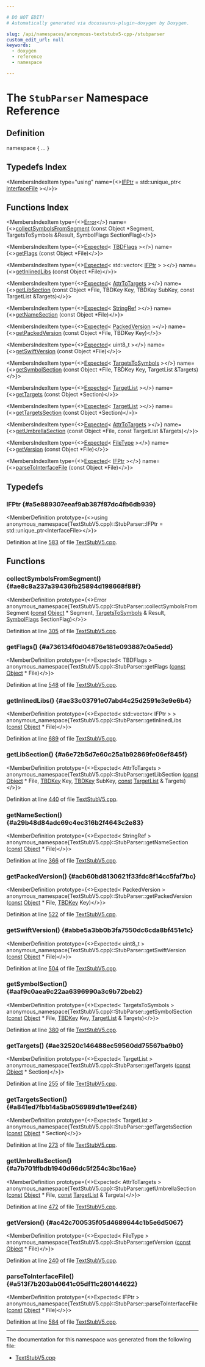 ```yaml
---

# DO NOT EDIT!
# Automatically generated via docusaurus-plugin-doxygen by Doxygen.

slug: /api/namespaces/anonymous-textstubv5-cpp-/stubparser
custom_edit_url: null
keywords:
  - doxygen
  - reference
  - namespace

---
```





# The `StubParser` Namespace Reference

<DoxygenPage pluginConfig={pluginConfig}>



## Definition

<CodeBlock>namespace &#123; ... &#125;</CodeBlock>

## Typedefs Index

<MembersIndex>

<MembersIndexItem
  type="using"
  name={<><a href="#a5e889307eeaf9ab387f87dc4fb6db939">IFPtr</a> = std::unique&#95;ptr&lt; <a href="/docs/api/classes/llvm/macho/interfacefile">InterfaceFile</a> &gt;</>}>
</MembersIndexItem>

</MembersIndex>

## Functions Index

<MembersIndex>

<MembersIndexItem
  type={<><a href="/docs/api/classes/llvm/error">Error</a></>}
  name={<><a href="#ae8c8a237a39436fb25894d198668f88f">collectSymbolsFromSegment</a> (const Object &#42;Segment, TargetsToSymbols &amp;Result, SymbolFlags SectionFlag)</>}>
</MembersIndexItem>

<MembersIndexItem
  type={<><a href="/docs/api/classes/llvm/expected">Expected</a>&lt; <a href="/docs/api/files/lib/lib/textapi/textstubcommon-h/#a8e64f5532820f43f01399ac8bb2ff3e9">TBDFlags</a> &gt;</>}
  name={<><a href="#a736134f0d04876e181e093887c0a5edd">getFlags</a> (const Object &#42;File)</>}>
</MembersIndexItem>

<MembersIndexItem
  type={<><a href="/docs/api/classes/llvm/expected">Expected</a>&lt; std::vector&lt; <a href="#a5e889307eeaf9ab387f87dc4fb6db939">IFPtr</a> &gt; &gt;</>}
  name={<><a href="#ae33c03791e07abd4c25d2591e3e9e6b4">getInlinedLibs</a> (const Object &#42;File)</>}>
</MembersIndexItem>

<MembersIndexItem
  type={<><a href="/docs/api/classes/llvm/expected">Expected</a>&lt; <a href="/docs/api/namespaces/anonymous-textstubv5-cpp-/#a9fb0bdd183f005b7192cf221d7dab722">AttrToTargets</a> &gt;</>}
  name={<><a href="#a6e72b5d7e60c25a1b92869fe06ef845f">getLibSection</a> (const Object &#42;File, TBDKey Key, TBDKey SubKey, const TargetList &amp;Targets)</>}>
</MembersIndexItem>

<MembersIndexItem
  type={<><a href="/docs/api/classes/llvm/expected">Expected</a>&lt; <a href="/docs/api/classes/llvm/stringref">StringRef</a> &gt;</>}
  name={<><a href="#a29b48d84adc69c4ec316b2f4643c2e83">getNameSection</a> (const Object &#42;File)</>}>
</MembersIndexItem>

<MembersIndexItem
  type={<><a href="/docs/api/classes/llvm/expected">Expected</a>&lt; <a href="/docs/api/classes/llvm/macho/packedversion">PackedVersion</a> &gt;</>}
  name={<><a href="#acb60bd8130621f33fdc8f14cc5faf7bc">getPackedVersion</a> (const Object &#42;File, TBDKey Key)</>}>
</MembersIndexItem>

<MembersIndexItem
  type={<><a href="/docs/api/classes/llvm/expected">Expected</a>&lt; uint8&#95;t &gt;</>}
  name={<><a href="#abbe5a3bb0b3fa7550dc6cda8bf451e1c">getSwiftVersion</a> (const Object &#42;File)</>}>
</MembersIndexItem>

<MembersIndexItem
  type={<><a href="/docs/api/classes/llvm/expected">Expected</a>&lt; <a href="/docs/api/namespaces/anonymous-textstubv5-cpp-/#a4f188aeb0008d9d35dc15e32a3ac0f40">TargetsToSymbols</a> &gt;</>}
  name={<><a href="#aaf9c0aea9c22aa6396990a3c9b72beb2">getSymbolSection</a> (const Object &#42;File, TBDKey Key, TargetList &amp;Targets)</>}>
</MembersIndexItem>

<MembersIndexItem
  type={<><a href="/docs/api/classes/llvm/expected">Expected</a>&lt; <a href="/docs/api/namespaces/llvm/macho/#ac089ad7e9e01c5183ce6ba196ed6a9ba">TargetList</a> &gt;</>}
  name={<><a href="#ae32520c146488ec59560dd75567ba9b0">getTargets</a> (const Object &#42;Section)</>}>
</MembersIndexItem>

<MembersIndexItem
  type={<><a href="/docs/api/classes/llvm/expected">Expected</a>&lt; <a href="/docs/api/namespaces/llvm/macho/#ac089ad7e9e01c5183ce6ba196ed6a9ba">TargetList</a> &gt;</>}
  name={<><a href="#a841ed7fbb14a5ba056989d1e19eef248">getTargetsSection</a> (const Object &#42;Section)</>}>
</MembersIndexItem>

<MembersIndexItem
  type={<><a href="/docs/api/classes/llvm/expected">Expected</a>&lt; <a href="/docs/api/namespaces/anonymous-textstubv5-cpp-/#a9fb0bdd183f005b7192cf221d7dab722">AttrToTargets</a> &gt;</>}
  name={<><a href="#a7b701ffbdb1940d66dc5f254c3bc16ae">getUmbrellaSection</a> (const Object &#42;File, const TargetList &amp;Targets)</>}>
</MembersIndexItem>

<MembersIndexItem
  type={<><a href="/docs/api/classes/llvm/expected">Expected</a>&lt; <a href="/docs/api/namespaces/llvm/macho/#a11849daa1b55a8c00390b349546112e7">FileType</a> &gt;</>}
  name={<><a href="#ac42c700535f05d4689644c1b5e6d5067">getVersion</a> (const Object &#42;File)</>}>
</MembersIndexItem>

<MembersIndexItem
  type={<><a href="/docs/api/classes/llvm/expected">Expected</a>&lt; <a href="#a5e889307eeaf9ab387f87dc4fb6db939">IFPtr</a> &gt;</>}
  name={<><a href="#a513f7b203ab0641c05df11c260144622">parseToInterfaceFile</a> (const Object &#42;File)</>}>
</MembersIndexItem>

</MembersIndex>


<SectionDefinition>

## Typedefs

### IFPtr {#a5e889307eeaf9ab387f87dc4fb6db939}

<MemberDefinition
  prototype={<>using anonymous&#95;namespace&#123;TextStubV5.cpp&#125;::StubParser::IFPtr =  std::unique&#95;ptr&lt;InterfaceFile&gt;</>}>

Definition at line <a href="/docs/api/files/lib/lib/textapi/textstubv5-cpp/#l00583">583</a> of file <a href="/docs/api/files/lib/lib/textapi/textstubv5-cpp">TextStubV5.cpp</a>.
</MemberDefinition>

</SectionDefinition>

<SectionDefinition>

## Functions

### collectSymbolsFromSegment() {#ae8c8a237a39436fb25894d198668f88f}

<MemberDefinition
  prototype={<>Error anonymous&#95;namespace&#123;TextStubV5.cpp&#125;::StubParser::collectSymbolsFromSegment (<a href="/docs/api/files/lib/lib/target/lib/target/aarch64/aarch64promoteconstant-cpp/#a90f8350fecae261c25be85d38b451bff">const</a> <a href="/docs/api/classes/llvm/json/object">Object</a> &#42; Segment, <a href="/docs/api/namespaces/anonymous-textstubv5-cpp-/#a4f188aeb0008d9d35dc15e32a3ac0f40">TargetsToSymbols</a> &amp; Result, <a href="/docs/api/namespaces/llvm/macho/#abf69d7d02356968b4f36bc37bcbfe5b4">SymbolFlags</a> SectionFlag)</>}>

Definition at line <a href="/docs/api/files/lib/lib/textapi/textstubv5-cpp/#l00305">305</a> of file <a href="/docs/api/files/lib/lib/textapi/textstubv5-cpp">TextStubV5.cpp</a>.
</MemberDefinition>

### getFlags() {#a736134f0d04876e181e093887c0a5edd}

<MemberDefinition
  prototype={<>Expected&lt; TBDFlags &gt; anonymous&#95;namespace&#123;TextStubV5.cpp&#125;::StubParser::getFlags (<a href="/docs/api/files/lib/lib/target/lib/target/aarch64/aarch64promoteconstant-cpp/#a90f8350fecae261c25be85d38b451bff">const</a> <a href="/docs/api/classes/llvm/json/object">Object</a> &#42; File)</>}>

Definition at line <a href="/docs/api/files/lib/lib/textapi/textstubv5-cpp/#l00548">548</a> of file <a href="/docs/api/files/lib/lib/textapi/textstubv5-cpp">TextStubV5.cpp</a>.
</MemberDefinition>

### getInlinedLibs() {#ae33c03791e07abd4c25d2591e3e9e6b4}

<MemberDefinition
  prototype={<>Expected&lt; std::vector&lt; IFPtr &gt; &gt; anonymous&#95;namespace&#123;TextStubV5.cpp&#125;::StubParser::getInlinedLibs (<a href="/docs/api/files/lib/lib/target/lib/target/aarch64/aarch64promoteconstant-cpp/#a90f8350fecae261c25be85d38b451bff">const</a> <a href="/docs/api/classes/llvm/json/object">Object</a> &#42; File)</>}>

Definition at line <a href="/docs/api/files/lib/lib/textapi/textstubv5-cpp/#l00689">689</a> of file <a href="/docs/api/files/lib/lib/textapi/textstubv5-cpp">TextStubV5.cpp</a>.
</MemberDefinition>

### getLibSection() {#a6e72b5d7e60c25a1b92869fe06ef845f}

<MemberDefinition
  prototype={<>Expected&lt; AttrToTargets &gt; anonymous&#95;namespace&#123;TextStubV5.cpp&#125;::StubParser::getLibSection (<a href="/docs/api/files/lib/lib/target/lib/target/aarch64/aarch64promoteconstant-cpp/#a90f8350fecae261c25be85d38b451bff">const</a> <a href="/docs/api/classes/llvm/json/object">Object</a> &#42; File, <a href="/docs/api/namespaces/anonymous-textstubv5-cpp-/#ad2f3f81faa370c8bf9a1f81612c90adf">TBDKey</a> Key, <a href="/docs/api/namespaces/anonymous-textstubv5-cpp-/#ad2f3f81faa370c8bf9a1f81612c90adf">TBDKey</a> SubKey, <a href="/docs/api/files/lib/lib/target/lib/target/aarch64/aarch64promoteconstant-cpp/#a90f8350fecae261c25be85d38b451bff">const</a> <a href="/docs/api/namespaces/llvm/macho/#ac089ad7e9e01c5183ce6ba196ed6a9ba">TargetList</a> &amp; Targets)</>}>

Definition at line <a href="/docs/api/files/lib/lib/textapi/textstubv5-cpp/#l00440">440</a> of file <a href="/docs/api/files/lib/lib/textapi/textstubv5-cpp">TextStubV5.cpp</a>.
</MemberDefinition>

### getNameSection() {#a29b48d84adc69c4ec316b2f4643c2e83}

<MemberDefinition
  prototype={<>Expected&lt; StringRef &gt; anonymous&#95;namespace&#123;TextStubV5.cpp&#125;::StubParser::getNameSection (<a href="/docs/api/files/lib/lib/target/lib/target/aarch64/aarch64promoteconstant-cpp/#a90f8350fecae261c25be85d38b451bff">const</a> <a href="/docs/api/classes/llvm/json/object">Object</a> &#42; File)</>}>

Definition at line <a href="/docs/api/files/lib/lib/textapi/textstubv5-cpp/#l00366">366</a> of file <a href="/docs/api/files/lib/lib/textapi/textstubv5-cpp">TextStubV5.cpp</a>.
</MemberDefinition>

### getPackedVersion() {#acb60bd8130621f33fdc8f14cc5faf7bc}

<MemberDefinition
  prototype={<>Expected&lt; PackedVersion &gt; anonymous&#95;namespace&#123;TextStubV5.cpp&#125;::StubParser::getPackedVersion (<a href="/docs/api/files/lib/lib/target/lib/target/aarch64/aarch64promoteconstant-cpp/#a90f8350fecae261c25be85d38b451bff">const</a> <a href="/docs/api/classes/llvm/json/object">Object</a> &#42; File, <a href="/docs/api/namespaces/anonymous-textstubv5-cpp-/#ad2f3f81faa370c8bf9a1f81612c90adf">TBDKey</a> Key)</>}>

Definition at line <a href="/docs/api/files/lib/lib/textapi/textstubv5-cpp/#l00522">522</a> of file <a href="/docs/api/files/lib/lib/textapi/textstubv5-cpp">TextStubV5.cpp</a>.
</MemberDefinition>

### getSwiftVersion() {#abbe5a3bb0b3fa7550dc6cda8bf451e1c}

<MemberDefinition
  prototype={<>Expected&lt; uint8&#95;t &gt; anonymous&#95;namespace&#123;TextStubV5.cpp&#125;::StubParser::getSwiftVersion (<a href="/docs/api/files/lib/lib/target/lib/target/aarch64/aarch64promoteconstant-cpp/#a90f8350fecae261c25be85d38b451bff">const</a> <a href="/docs/api/classes/llvm/json/object">Object</a> &#42; File)</>}>

Definition at line <a href="/docs/api/files/lib/lib/textapi/textstubv5-cpp/#l00504">504</a> of file <a href="/docs/api/files/lib/lib/textapi/textstubv5-cpp">TextStubV5.cpp</a>.
</MemberDefinition>

### getSymbolSection() {#aaf9c0aea9c22aa6396990a3c9b72beb2}

<MemberDefinition
  prototype={<>Expected&lt; TargetsToSymbols &gt; anonymous&#95;namespace&#123;TextStubV5.cpp&#125;::StubParser::getSymbolSection (<a href="/docs/api/files/lib/lib/target/lib/target/aarch64/aarch64promoteconstant-cpp/#a90f8350fecae261c25be85d38b451bff">const</a> <a href="/docs/api/classes/llvm/json/object">Object</a> &#42; File, <a href="/docs/api/namespaces/anonymous-textstubv5-cpp-/#ad2f3f81faa370c8bf9a1f81612c90adf">TBDKey</a> Key, <a href="/docs/api/namespaces/llvm/macho/#ac089ad7e9e01c5183ce6ba196ed6a9ba">TargetList</a> &amp; Targets)</>}>

Definition at line <a href="/docs/api/files/lib/lib/textapi/textstubv5-cpp/#l00380">380</a> of file <a href="/docs/api/files/lib/lib/textapi/textstubv5-cpp">TextStubV5.cpp</a>.
</MemberDefinition>

### getTargets() {#ae32520c146488ec59560dd75567ba9b0}

<MemberDefinition
  prototype={<>Expected&lt; TargetList &gt; anonymous&#95;namespace&#123;TextStubV5.cpp&#125;::StubParser::getTargets (<a href="/docs/api/files/lib/lib/target/lib/target/aarch64/aarch64promoteconstant-cpp/#a90f8350fecae261c25be85d38b451bff">const</a> <a href="/docs/api/classes/llvm/json/object">Object</a> &#42; Section)</>}>

Definition at line <a href="/docs/api/files/lib/lib/textapi/textstubv5-cpp/#l00255">255</a> of file <a href="/docs/api/files/lib/lib/textapi/textstubv5-cpp">TextStubV5.cpp</a>.
</MemberDefinition>

### getTargetsSection() {#a841ed7fbb14a5ba056989d1e19eef248}

<MemberDefinition
  prototype={<>Expected&lt; TargetList &gt; anonymous&#95;namespace&#123;TextStubV5.cpp&#125;::StubParser::getTargetsSection (<a href="/docs/api/files/lib/lib/target/lib/target/aarch64/aarch64promoteconstant-cpp/#a90f8350fecae261c25be85d38b451bff">const</a> <a href="/docs/api/classes/llvm/json/object">Object</a> &#42; Section)</>}>

Definition at line <a href="/docs/api/files/lib/lib/textapi/textstubv5-cpp/#l00273">273</a> of file <a href="/docs/api/files/lib/lib/textapi/textstubv5-cpp">TextStubV5.cpp</a>.
</MemberDefinition>

### getUmbrellaSection() {#a7b701ffbdb1940d66dc5f254c3bc16ae}

<MemberDefinition
  prototype={<>Expected&lt; AttrToTargets &gt; anonymous&#95;namespace&#123;TextStubV5.cpp&#125;::StubParser::getUmbrellaSection (<a href="/docs/api/files/lib/lib/target/lib/target/aarch64/aarch64promoteconstant-cpp/#a90f8350fecae261c25be85d38b451bff">const</a> <a href="/docs/api/classes/llvm/json/object">Object</a> &#42; File, <a href="/docs/api/files/lib/lib/target/lib/target/aarch64/aarch64promoteconstant-cpp/#a90f8350fecae261c25be85d38b451bff">const</a> <a href="/docs/api/namespaces/llvm/macho/#ac089ad7e9e01c5183ce6ba196ed6a9ba">TargetList</a> &amp; Targets)</>}>

Definition at line <a href="/docs/api/files/lib/lib/textapi/textstubv5-cpp/#l00472">472</a> of file <a href="/docs/api/files/lib/lib/textapi/textstubv5-cpp">TextStubV5.cpp</a>.
</MemberDefinition>

### getVersion() {#ac42c700535f05d4689644c1b5e6d5067}

<MemberDefinition
  prototype={<>Expected&lt; FileType &gt; anonymous&#95;namespace&#123;TextStubV5.cpp&#125;::StubParser::getVersion (<a href="/docs/api/files/lib/lib/target/lib/target/aarch64/aarch64promoteconstant-cpp/#a90f8350fecae261c25be85d38b451bff">const</a> <a href="/docs/api/classes/llvm/json/object">Object</a> &#42; File)</>}>

Definition at line <a href="/docs/api/files/lib/lib/textapi/textstubv5-cpp/#l00240">240</a> of file <a href="/docs/api/files/lib/lib/textapi/textstubv5-cpp">TextStubV5.cpp</a>.
</MemberDefinition>

### parseToInterfaceFile() {#a513f7b203ab0641c05df11c260144622}

<MemberDefinition
  prototype={<>Expected&lt; IFPtr &gt; anonymous&#95;namespace&#123;TextStubV5.cpp&#125;::StubParser::parseToInterfaceFile (<a href="/docs/api/files/lib/lib/target/lib/target/aarch64/aarch64promoteconstant-cpp/#a90f8350fecae261c25be85d38b451bff">const</a> <a href="/docs/api/classes/llvm/json/object">Object</a> &#42; File)</>}>

Definition at line <a href="/docs/api/files/lib/lib/textapi/textstubv5-cpp/#l00584">584</a> of file <a href="/docs/api/files/lib/lib/textapi/textstubv5-cpp">TextStubV5.cpp</a>.
</MemberDefinition>

</SectionDefinition>

<hr/>

The documentation for this namespace was generated from the following file:

<ul>
<li><a href="/docs/api/files/lib/lib/textapi/textstubv5-cpp">TextStubV5.cpp</a></li>
</ul>

</DoxygenPage>
